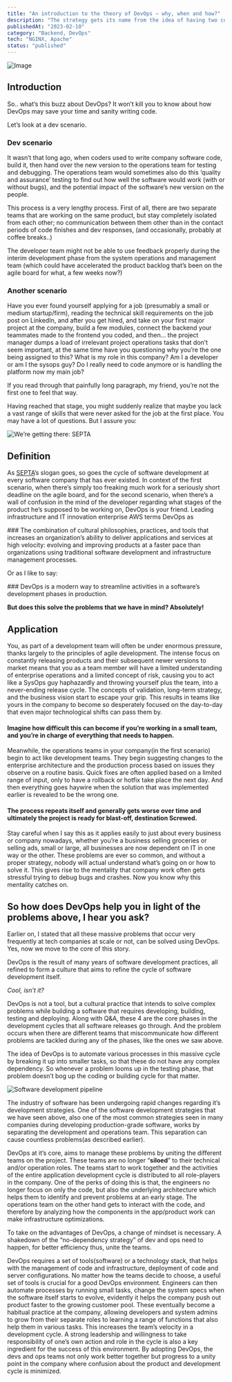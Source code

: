 ```yaml
---
title: "An introduction to the theory of DevOps — why, when and how?"
description: "The strategy gets its name from the idea of having two concurrent environments, and switching between environments."
publishedAt: "2023-02-10"
category: "Backend, DevOps"
tech: "NGINX, Apache"
status: "published"
---
```


![Image](/intro-to-devops/cover.jpg)

## Introduction

So.. what’s this buzz about DevOps? It won’t kill you to know about how DevOps may save your time and sanity writing code.

Let’s look at a dev scenario.

### Dev scenario

It wasn’t that long ago, when coders used to write company software code, build it, then hand over the new version to the operations team for testing and debugging. The operations team would sometimes also do this ‘quality and assurance’ testing to find out how well the software would work (with or without bugs), and the potential impact of the software’s new version on the people.

This process is a very lengthy process. First of all, there are two separate teams that are working on the same product, but stay completely isolated from each other; no communication between them other than in the contact periods of code finishes and dev responses, (and occasionally, probably at coffee breaks..)

The developer team might not be able to use feedback properly during the interim development phase from the system operations and management team (which could have accelerated the product backlog that’s been on the agile board for what, a few weeks now?)

### Another scenario

Have you ever found yourself applying for a job (presumably a small or medium startup/firm), reading the technical skill requirements on the job post on LinkedIn, and after you get hired, and take on your first major project at the company, build a few modules, connect the backend your teammates made to the frontend you coded, and then… the project manager dumps a load of irrelevant project operations tasks that don’t seem important, at the same time have you questioning why you’re the one being assigned to this? What is my role in this company? Am I a developer or am I the sysops guy? Do I really need to code anymore or is handling the platform now my main job?

If you read through that painfully long paragraph, my friend, you’re not the first one to feel that way.

Having reached that stage, you might suddenly realize that maybe you lack a vast range of skills that were never asked for the job at the first place. You may have a lot of questions. But I assure you:

![We’re getting there: SEPTA](https://dev-to-uploads.s3.amazonaws.com/i/9u9veuvxrjr2y5now730.jpg)

## Definition

As [SEPTA](http://septa.org/)’s slogan goes, so goes the cycle of software development at every software company that has ever existed. In context of the first scenario, when there’s simply too freaking much work for a seriously short deadline on the agile board, and for the second scenario, when there’s a wall of confusion in the mind of the developer regarding what stages of the product he’s supposed to be working on, DevOps is your friend.
Leading infrastructure and IT innovation enterprise AWS terms DevOps as

<Playground >
### The combination of cultural philosophies, practices, and tools that increases an organization’s ability to deliver applications and services at high velocity: evolving and improving products at a faster pace than organizations using traditional software development and infrastructure management processes.
</Playground>

Or as I like to say:

<Playground>
### DevOps is a modern way to streamline activities in a software’s development phases in production.
</Playground>

**But does this solve the problems that we have in mind? Absolutely!**

## Application

You, as part of a development team will often be under enormous pressure, thanks largely to the principles of agile development. The intense focus on constantly releasing products and their subsequent newer versions to market means that you as a team member will have a limited understanding of enterprise operations and a limited concept of risk, causing you to act like a SysOps guy haphazardly and throwing yourself plus the team, into a never-ending release cycle. The concepts of validation, long-term strategy, and the business vision start to escape your grip. This results in teams like yours in the company to become so desperately focused on the day-to-day that even major technological shifts can pass them by.

#### **Imagine how difficult this can become if you’re working in a small team, and you’re in charge of everything that needs to happen.**

Meanwhile, the operations teams in your company(in the first scenario) begin to act like development teams. They begin suggesting changes to the enterprise architecture and the production process based on issues they observe on a routine basis. Quick fixes are often applied based on a limited range of input, only to have a rollback or hotfix take place the next day. And then everything goes haywire when the solution that was implemented earlier is revealed to be the wrong one.

#### **The process repeats itself and generally gets worse over time and ultimately the project is ready for blast-off, destination Screwed.**

Stay careful when I say this as it applies easily to just about every business or company nowadays, whether you’re a business selling groceries or selling ads, small or large, all businesses are now dependent on IT in one way or the other. These problems are ever so common, and without a proper strategy, nobody will actual understand what’s going on or how to solve it. This gives rise to the mentality that company work often gets stressful trying to debug bugs and crashes. Now you know why this mentality catches on.

## **So how does DevOps help you in light of the problems above, I hear you ask?**

Earlier on, I stated that all these massive problems that occur very frequently at tech companies at scale or not, can be solved using DevOps. Yes, now we move to the core of this story.

DevOps is the result of many years of software development practices, all refined to form a culture that aims to refine the cycle of software development itself.

_Cool, isn’t it?_

DevOps is not a tool, but a cultural practice that intends to solve complex problems while building a software that requires developing, building, testing and deploying. Along with Q&A, these 4 are the core phases in the development cycles that all software releases go through. And the problem occurs when there are different teams that miscommunicate how different problems are tackled during any of the phases, like the ones we saw above.

The idea of DevOps is to automate various processes in this massive cycle by breaking it up into smaller tasks, so that these do not have any complex dependency. So whenever a problem looms up in the testing phase, that problem doesn’t bog up the coding or building cycle for that matter.

![Software development pipeline](https://miro.medium.com/max/2400/0*xIgSzbH0Rl-m3GQ8.png)

The industry of software has been undergoing rapid changes regarding it’s development strategies. One of the software development strategies that we have seen above, also one of the most common strategies seen in many companies during developing production-grade software, works by separating the development and operations team. This separation can cause countless problems(as described earlier).

DevOps at it’s core, aims to manage these problems by uniting the different teams on the project. These teams are no longer “**siloed**” to their technical and/or operation roles. The teams start to work together and the activities of the entire application development cycle is distributed to all role-players in the company. One of the perks of doing this is that, the engineers no longer focus on only the code, but also the underlying architecture which helps them to identify and prevent problems at an early stage. The operations team on the other hand gets to interact with the code, and therefore by analyzing how the components in the app/product work can make infrastructure optimizations.

To take on the advantages of DevOps, a change of mindset is necessary. A shakedown of the “no-dependency strategy” of dev and ops need to happen, for better efficiency thus, unite the teams.

DevOps requires a set of tools(software) or a technology stack, that helps with the management of code and infrastructure, deployment of code and server configurations. No matter how the teams decide to choose, a useful set of tools is crucial for a good DevOps environment. Engineers can then automate processes by running small tasks, change the system specs when the software itself starts to evolve, evidently it helps the company push out product faster to the growing customer pool. These eventually become a habitual practice at the company, allowing developers and system admins to grow from their separate roles to learning a range of functions that also help them in various tasks. This increases the team’s velocity in a development cycle. A strong leadership and willingness to take responsibility of one’s own action and role in the cycle is also a key ingredient for the success of this environment. By adopting DevOps, the devs and ops teams not only work better together but progress to a unity point in the company where confusion about the product and development cycle is minimized.
